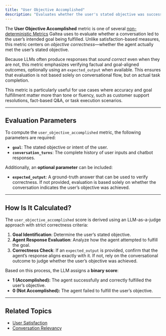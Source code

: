 ```yaml
---
title: "User Objective Accomplished"
description: "Evaluates whether the user's stated objective was successfully and correctly achieved during the conversation."
---
```


The **User Objective Accomplished** metric is one of several [non-deterministic Metrics](/concepts/metric) Galtea uses to evaluate whether a conversation led to the user’s intended goal being fulfilled. Unlike satisfaction-based measures, this metric centers on *objective correctness*—whether the agent actually met the user’s stated objective.  

Because LLMs often produce responses that *sound correct* even when they are not, this metric emphasizes verifying factual and goal-aligned outcomes, optionally using an `expected_output` when available. This ensures that evaluation is not based solely on conversational flow, but on actual task completion.  

This metric is particularly useful for use cases where accuracy and goal fulfillment matter more than tone or fluency, such as customer support resolutions, fact-based Q&A, or task execution scenarios.

---

## Evaluation Parameters

To compute the `user_objective_accomplished` metric, the following parameters are required:

- **`goal`**: The stated objective or intent of the user.  
- **`conversation_turns`**: The complete history of user inputs and chatbot responses.  

Additionally, an **optional parameter** can be included:  

- **`expected_output`**: A ground-truth answer that can be used to verify correctness. If not provided, evaluation is based solely on whether the conversation indicates the user’s objective was achieved.  

---

## How Is It Calculated?

The `user_objective_accomplished` score is derived using an LLM-as-a-judge approach with strict correctness criteria:

1. **Goal Identification**: Determine the user’s stated objective.  
2. **Agent Response Evaluation**: Analyze how the agent attempted to fulfill the goal.  
3. **Correctness Check**: If an `expected_output` is provided, confirm that the agent’s response aligns exactly with it. If not, rely on the conversational outcome to judge whether the user’s objective was achieved.  

Based on this process, the LLM assigns a **binary score**:

- **1 (Accomplished):** The agent successfully and correctly fulfilled the user’s objective. 
- **0 (Not Accomplished):** The agent failed to fulfill the user’s objective.

---

## Related Topics

- [User Satisfaction](/concepts/metric/user-satisfaction)  
- [Conversation Relevancy](/concepts/metric/conversation-relevancy)  
